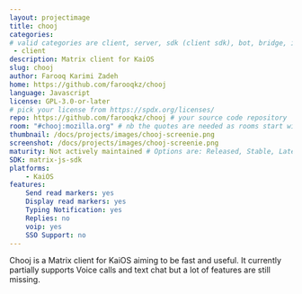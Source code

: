 ```yaml
---
layout: projectimage
title: chooj
categories:
# valid categories are client, server, sdk (client sdk), bot, bridge, iot and other
 - client
description: Matrix client for KaiOS
slug: chooj
author: Farooq Karimi Zadeh
home: https://github.com/farooqkz/chooj
language: Javascript
license: GPL-3.0-or-later
# pick your license from https://spdx.org/licenses/
repo: https://github.com/farooqkz/chooj # your source code repository
room: "#chooj:mozilla.org" # nb the quotes are needed as rooms start with #
thumbnail: /docs/projects/images/chooj-screenie.png
screenshot: /docs/projects/images/chooj-screenie.png
maturity: Not actively maintained # Options are: Released, Stable, Late Beta, Beta, Early Beta, Late Alpha, Alpha, Early Alpha, or Not actively maintained
SDK: matrix-js-sdk
platforms:
    - KaiOS
features:
    Send read markers: yes
    Display read markers: yes
    Typing Notification: yes
    Replies: no
    voip: yes
    SSO Support: no
---
```


Chooj is a Matrix client for KaiOS aiming to be fast and useful. It currently partially supports Voice calls and text chat but a lot of features are still missing.
